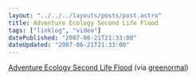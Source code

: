 ```yaml
---
layout: "../../../layouts/posts/post.astro"
title: Adventure Ecology Second Life Flood
tags: ["linklog", "video"]
datePublished: "2007-06-21T21:33:00"
dateUpdated: "2007-06-21T21:33:00"
---
```



<YouTube id="https://www.youtube.com/watch?v=3nSFmrlqUrA" />

[Adventure Ecology Second Life Flood](https://www.youtube.com/watch?v=3nSFmrlqUrA) (via [greenormal](http://greenormal.blogspot.com/2007/06/second-life-flood-by-adventure.html))
